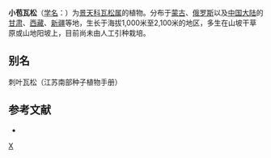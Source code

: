 {{Speciesbox 
| taxon = Orostachys thyrsiflorus
| authority = Fisch.
}}

'''小苞瓦松'''（[[学名|学名]]：{{lang|la|''Orostachys thyrsiflorus''}}）为[[景天科|景天科]][[瓦松属|瓦松属]]的植物。分布于[[蒙古|蒙古]]、[[俄罗斯|俄罗斯]]以及[[中国大陆|中国大陆]]的[[甘肃|甘肃]]、[[西藏|西藏]]、[[新疆|新疆]]等地，生长于海拔1,000米至2,100米的地区，多生在山坡干草原或山地阳坡上，目前尚未由人工引种栽培。

== 别名 ==
刺叶瓦松（江苏南部种子植物手册）

== 参考文献 ==
<div class="references-small">
* {{cite web| url =http://www.bioinfo.cn/db05/KmzwSpecies.php?action=view&id=5727| title =小苞瓦松| work =《中国高等植物数据库全库》| publisher =中国科学院微生物研究所| author =昆明植物研究所| accessdate =2009-02-26| deadurl =yes| archiveurl =https://web.archive.org/web/20160305041507/http://www.bioinfo.cn/db05/KmzwSpecies.php?action=view&id=5727| archivedate =2016-03-05}}
</div>
{{Taxonbar|from=Q10960356}}

{{DEFAULTSORT:Orostachys thyrsiflorus}}
[[Category:瓦松属|X]]


{{Crassulaceae-stub}}